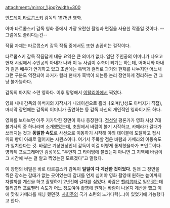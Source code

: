 attachment:/mirror_1.jpg?width=300

[[안드레이 타르콥스키]] 감독의 1975년 영화.

아마 타르콥스키 감독 영화 중에서 가장 요란한 촬영과 편집을 사용한 작품일 것이다. --그럼에도 졸리다는건--

작품 자체는 타르콥스키 감독 작품 중에서도 또한 손꼽히는 걸작이다. 

타르콥스키 감독 작품답게 내용 요약은 큰 의미가 없다. 일단 주인공의 어머니가 나오고 현재 시점에서 주인공의 아내가 나와 이 두 사람이 주축이 되기는 하는데, 어머니와 아내가 같은 배우가 연기하고 있고 초반에는 흑백과 컬러로 과거와 현재를 나누지만 어느새 그런 구분도 역전되어 과거가 컬러 현재가 흑백이 되는등 논리 정연하게 정리하는 건 그냥 불가능하다.

감독의 마지막 소련 영화다. 이후 망명해서 [[이탈리아]]에서 찍었다. 

영화 내내 감독의 아버지의 자작시가 내레이션으로 흘러나오며(낭성도 아버지가 직접), 마지막 장면에는 감독의 어머니가 출연하는 등 감독 자신의 개인적인 영화이기도 하다. 

영화를 보다보면 아주 기가막힌 장면이 하나 등장한다. [[정성일]] 평론가가 영화 사상 7대 불가사의 중 하나라며 소개했었는데, 초원에서 바람이 불기 시작하고, 카메라가 갈대가 쓰러지는 것과 '''동일한 속도'''로 사선으로 이동하기 시작해 야외 테이블에 도달하고 접시 위의 빵이 아래로 떨어지는 시퀀스이다. 여기서 주목할 점은 바람과 카메라의 이동속도가 일치한다는 것. 바람은 기상현상인데 감독이 이걸 어떻게 통제했을까가 포인트이다. 영화제 프로그래머인 김성욱도 "우연히 그 타이밍에 불었는지 아니면 그 지역에 바람이 그 시간에 부는 걸 알고 찍었는진 모르겠다"고 말했다.

이 장면의 비밀은 바로 타르콥스키 감독이 '''일일이 다 계산한 것이었다'''. 원래 그 장면을 찍은 장소는 갈대가 없는 곳이었는데 갈대를 언제 심어야 영화 촬영때 원하는 높이까지 자랄까를 계산을 하고 촬영하기 2년전에 갈대를 심었다. 바람은 [[헬리콥터]]로 일으켰는데 헬리콥터 프로펠러 속도가 어느 정도여야 촬영에 원하는 바람이 나올지 계산을 했고 이에 맞춰 카메라를 패닝 했던것. [[사회주의]] 국가 소련의 노가다력(…)이 있었기에 가능했다고 한다. 

